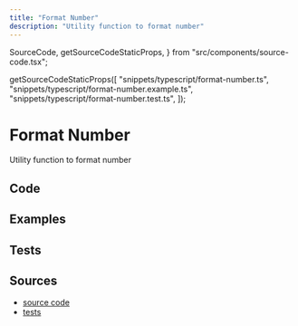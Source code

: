 ```yaml
---
title: "Format Number"
description: "Utility function to format number"
---
```


  SourceCode,
  getSourceCodeStaticProps,
} from "src/components/source-code.tsx";

  getSourceCodeStaticProps([
    "snippets/typescript/format-number.ts",
    "snippets/typescript/format-number.example.ts",
    "snippets/typescript/format-number.test.ts",
  ]);

# Format Number

Utility function to format number

## Code

<SourceCode fileName="snippets/typescript/format-number.ts" />

## Examples

<SourceCode fileName="snippets/typescript/format-number.example.ts" />

## Tests

<SourceCode fileName="snippets/typescript/format-number.test.ts" />

## Sources

- [source code](https://github.com/LukasPolak/digital-garden/blob/main/src/snippets/typescript/format-number.ts)
- [tests](https://github.com/LukasPolak/digital-garden/blob/main/src/snippets/typescript/format-number.test.ts)
